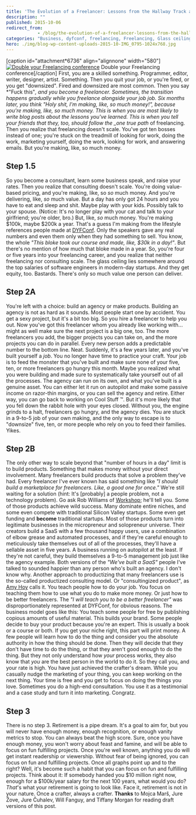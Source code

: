 ```yaml
---
title: 'The Evolution of a Freelancer: Lessons from the Hallway Track at DYFConf'
description: ""
published: 2015-10-06
redirect_from: 
            - /blog/the-evolution-of-a-freelancer-lessons-from-the-hallway-track-at-dyfconf/swizec/6734
categories: "Business, dyfconf, freelancing, Freelancing, Glass ceiling, Personal, Travel + Events"
hero: ./img/blog-wp-content-uploads-2015-10-IMG_0795-1024x768.jpg
---
```

\[caption id=&quot;attachment*6736&quot; align=&quot;alignnone&quot; width=&quot;580&quot;][![Double your Freelancing conference](./img/blog-wp-content-uploads-2015-10-IMG_0795-1024x768.jpg)](http://doubleyourfreelancing.com/conf/) Double your Freelancing conference\[/caption] First, you are a skilled something. Programmer, editor, writer, designer, artist. Something. Then you quit your job, or you&#x27;re fired, or you get &quot;downsized&quot;. Fired and downsized are most common. Then you say *&quot;Fuck this&quot;_, and you become a freelancer. Sometimes, the transition happens gradually while you freelance alongside your job job. Six months later, you think _&quot;Holy shit, I&#x27;m making, like, so much money!&quot;_, because you&#x27;re making, like, so much money. This is when you are most likely to write blog posts about the lessons you&#x27;ve learned. This is when you tell your friends that they, too, should follow the \_one true path_ of freelancing. Then you realize that freelancing doesn&#x27;t scale. You&#x27;ve got ten bosses instead of one; you&#x27;re stuck on the treadmill of looking for work, doing the work, marketing yourself, doing the work, looking for work, and answering emails. But you&#x27;re making, like, so much money.

## Step 1.5

So you become a consultant, learn some business speak, and raise your rates. Then you realize that consulting doesn&#x27;t scale. You&#x27;re doing value-based pricing, and you&#x27;re making, like, so _so_ much money. And you&#x27;re delivering, like, _so_ much value. But a day has only got 24 hours and you have to eat and sleep and shit. Maybe play with your kids. Possibly talk to your spouse. (Notice: It&#x27;s no longer play with your cat and talk to your girlfriend; you&#x27;re older, bro.) But, like, _so_ much money. You&#x27;re making $100k, maybe $200k a year. That&#x27;s a guess I&#x27;m making from the lifestyle references people made at [DYFConf](http://doubleyourfreelancing.com/conf/). Only the speakers gave any real numbers and even them only when they had something to sell. You know, the whole _&quot;This bloke took our course and made, like, \$30k in a day!&quot;_. But there&#x27;s no mention of how much that bloke made in a year. So, you&#x27;re four or five years into your freelancing career, and you realize that neither freelancing nor consulting scale. The glass ceiling lies somewhere around the top salaries of software engineers in modern-day startups. And they get equity, too. Bastards. There&#x27;s only so much value one person can deliver.

## Step 2A

You&#x27;re left with a choice: build an agency or make products. Building an agency is not as hard as it sounds. Most people start one by accident. You get a sexy project, but it&#x27;s a bit too big. So you hire a freelancer to help you out. Now you&#x27;ve got this freelancer whom you already like working with... might as well make sure the next project is a big one, too. The more freelancers you add, the bigger projects you can take on, and the more projects you can do in parallel. Every new person adds a predictable number to the bottom line. Neat. Suddenly, it&#x27;s a few years later, and you&#x27;ve built yourself a _job_. You no longer have time to practice your craft. Your job is to feed the monster that you&#x27;ve built and make sure none of your five, ten, or more freelancers go hungry this month. Maybe you realized what you were building and made sure to systematically take yourself out of all the processes. The agency can run on its own, and what you&#x27;ve built is a genuine asset. You can either let it run on autopilot and make some passive income on razor-thin margins, or you can sell the agency and retire. Either way, you can go back to working on Cool Stuff ™. But it&#x27;s more likely that you fell down the rabbit hole with your eyes closed. Without you, the engine grinds to a halt, freelancers go hungry, and the agency dies. You are stuck in a 9-to-5 job of your own making, and the only way to escape is to &quot;downsize&quot; five, ten, or more people who rely on you to feed their families. Yikes.

## Step 2B

The only other way to scale beyond that &quot;number of hours in a day&quot; limit is to build products. Something that makes money without your direct involvement. Many freelancers build products that solve a problem they&#x27;ve had. Every freelancer I&#x27;ve ever known has said something like _&quot;I should build a marketplace for freelancers. Like, a good one for once.&quot;_ We&#x27;re still waiting for a solution (hint: It&#x27;s \[probably] a people problem, not a technology problem). Go ask Rob Williams of [Workshop](http://letsworkshop.com/); he&#x27;ll tell you. Some of those products achieve wild success. Many dominate entire niches, and some even compete with traditional Silicon Valley startups. Some even get funding and **become** traditional startups. Most of those products turn into legitimate businesses in the micropreneur and solopreneur universe. Their creators build a SaaS with a few thousand happy users, use a combination of elbow grease and automated processes, and if they&#x27;re careful enough to meticulously take themselves out of all of the processes, they&#x27;ll have a sellable asset in five years. A business running on autopilot at the least. If they&#x27;re not careful, they build themselves a 9-to-5 management job just like the agency example. Both versions of the _&quot;We&#x27;ve built a SaaS&quot;_ people I&#x27;ve talked to sounded happier than any person who&#x27;s built an agency. I don&#x27;t know why. Another approach to productizing that many freelancers use is the so-called productized consulting model. Or &quot;consultingized product&quot;, as [Amy Hoy](http://www.slash7.com/ "Amy Hoy") calls it. You teach people how to do your job. You focus on teaching them how to use what you do to make more money. Or just how to be better freelancers. The _&quot;I will teach you to be a better freelancer&quot;_ was disproportionately represented at DYFConf, for obvious reasons. The business model goes like this: You teach some people for free by publishing copious amounts of useful material. This builds your brand. Some people decide to buy your product because you&#x27;re an expert. This is usually a book or a course or both. If you get your niche right, this part will print money. A few people will learn how to do the thing and consider you the absolute authority in how the thing should be done. Then they will decide that they don&#x27;t have time to do the thing, or that they aren&#x27;t good enough to do the thing. But they not only understand how _your_ process works, they also know that _you_ are the best person in the world to do it. So they call you, and your rate is high. You have just achieved the crafter&#x27;s dream. While you casually nudge the marketing of your thing, you can keep working on the next thing. Your time is free and you get to focus on doing the things you love. Sometimes you do a high-end consultation. You use it as a testimonial and a case study and turn it into marketing. Congratz.

## Step 3

There is no step 3. Retirement is a pipe dream. It&#x27;s a goal to aim for, but you will never have enough money, enough recognition, or enough vanity metrics to stop. You can always beat the high score. Sure, once you have enough money, you won&#x27;t worry about feast and famine, and will be able to focus on fun fulfilling projects. Once you&#x27;re well known, anything you do will get instant readership or viewership. Without fear of being ignored, you can focus on fun and fulfilling projects. Once all graphs point up and to the right? Well, it&#x27;s become such a habit that you can focus on fun and fulfilling projects. Think about it: If somebody handed you $10 million right now, enough for a $100k/year salary for the next 100 years, what would you do? _That_&#x27;s what your retirement is going to look like. Face it, retirement is not in your nature. Once a crafter, always a crafter. **Thanks** to Mojca Marš, Jure Žove, Jure Čuhalev, Will Fanguy, and Tiffany Morgan for reading draft versions of this post.
